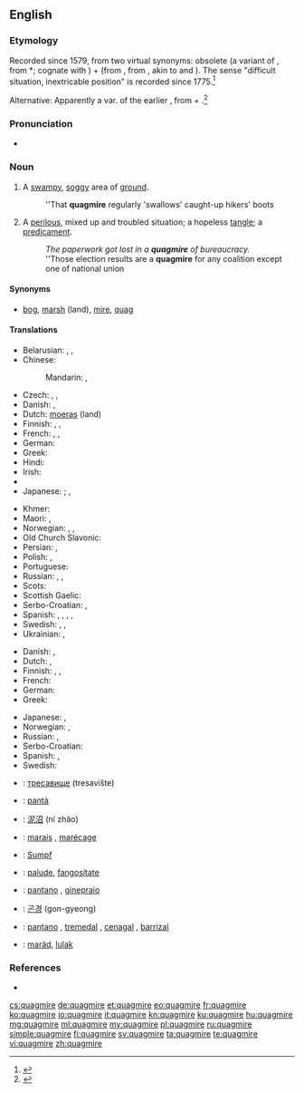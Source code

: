 ==English==
{{wikipedia}}

===Etymology===
Recorded since 1579, from two virtual synonyms: obsolete {{term|quag||bog, marsh|lang=en}} (a variant of {{etyl|enm|en}} {{term|quabbe||a marsh, bog|lang=enm}}, from {{etyl|ang|en}} *{{term||cwabba|shake, tremble like something soft and flabby}}; cognate with {{etyl|nl|-}} {{term|kwab|lang=nl}}) + {{term|mire|lang=en}} (from {{etyl|enm|en}}, from {{etyl|non|en}} {{term|mýrr|lang=non}}, akin to {{etyl|ang|-}} {{term/t|ang|mōs||marsh}} and {{etyl|en|-}} {{term|moss|lang=en}}). The sense "difficult situation, inextricable position" is recorded since 1775.<ref>{{R:Online Etymology Dictionary}}</ref>

Alternative: Apparently a var. of the earlier {{term|quakemire|lang=en}}, from {{term|quake|lang=en}} + {{term|mire|lang=en}}.<ref>{{R:Century 1911}}</ref>

===Pronunciation===
* {{a|UK}} {{IPA|/ˈkwɒɡ.maɪə(ɹ)/}}

===Noun===
{{en-noun}}

# A [[swampy]], [[soggy]] area of [[ground]].
#: ''That '''quagmire''' regularly 'swallows' caught-up hikers' boots
# {{context|figuratively|lang=en}} A [[perilous]], mixed up and troubled situation; a hopeless [[tangle]]; a [[predicament]].
#: ''The paperwork got lost in a '''quagmire''' of bureaucracy.''
#: ''Those election results are a '''quagmire''' for any coalition except one of national union

====Synonyms====
* {{sense|a swampy, soggy area of ground}} [[bog]], [[marsh]] (land), [[mire]], [[quag]]

====Translations====
{{trans-top|swampy, soggy area}}
* Belarusian: {{t|be|балота|n|tr=balóta|sc=Cyrl}}, {{t|be|дрыгва|f|tr=drýhva|sc=Cyrl}}, {{t|be|багна|n|tr=báhna|sc=Cyrl}}
* Chinese:
*: Mandarin: {{t|cmn|沼澤|sc=Hani}}, {{t+|cmn|沼泽|tr=zhǎozé|sc=Hani}}
* Czech: {{t+|cs|bažina|f}}, {{t|cs|močál|m}}, {{t|cs|třasovisko|n}}
* Danish: {{t+|da|sump|c}}, {{t|da|dynd|n}}
* Dutch: [[moeras]] (land) {{g|n}}
* Finnish: {{t+|fi|hete}}, {{t|fi|hetteikkö}}, {{t|fi|jorpakko}}
* French: {{t+|fr|bourbier|m}}, {{t+|fr|marais|m}}, {{t+|fr|marécage|m}}
* German: {{t+|de|Sumpf|m}}
* Greek: {{t+|el|βάλτος|m|tr=váltos}}
* Hindi: {{t|hi|दलदल|sc=Deva}}
* Irish: {{t|ga|bogach|m}}
* {{trreq|it}}
* Japanese: {{qualifier|colloquial}} {{t|ja|ぬかるみ|tr=''nukarumi''}}; {{qualifier|type of a land}} {{t|ja|沼地|tr=''numachi''}}, {{t+|ja|湿地|tr=shicchi}}
{{trans-mid}}
* Khmer: {{t|km|ភក់ជ្រៅ|tr=pʰʊək crɨv|sc=Khmr}}
* Maori: {{t|mi|powharu}}, {{t|mi|wharo}}
* Norwegian: {{t|no|myr|f}}, {{t+|no|sump|n}}, {{t+|no|sump|n}}
* Old Church Slavonic: {{t|cu|блато|n|tr=blato|sc=Cyrl}}
* Persian: {{t+|fa|باتلاق|tr=bâtlâq|sc=fa-Arab}}, {{t+|fa|خلاب|tr=xalâb|sc=fa-Arab}}
* Polish: {{t+|pl|bagno|n}}, {{t|pl|trzęsawisko|n}}
* Portuguese: {{t+|pt|pântano|m}}
* Russian: {{t+|ru|болото|n|tr=bolóto}}, {{t+|ru|топь|f|tr=top'}}, {{t+|ru|трясина|f|tr=trjasína|sc=Cyrl}}
* Scots: {{t|sco|champ}}
* Scottish Gaelic: {{t|gd|boglach|f}}
* Serbo-Croatian: {{t|sh|blato}}, {{t|sh|блато|n}}
* Spanish: {{t|es|pantano|m}}, {{t+|es|ciénaga|f}}, {{t+|es|tremedal|m}}, {{t+|es|cenagal|m}}, {{t|es|barrizal|m}}
* Swedish: {{t+|sv|gungfly}}, {{t+|sv|moras}}, {{t|sv|sumpmark}}
* Ukrainian: {{t|uk|трясовина|f|tr=trjasovýna|sc=Cyrl}}, {{t+|uk|болото|n|tr=bolóto|sc=Cyrl}}
{{trans-bottom}}

{{trans-top|a perilous, mixed up and troubled situation}}
* Danish: {{t|da|dynd|n}}, {{t|da|hængedynd|n}}
* Dutch: {{t+|nl|moeras|n}}, {{t+|nl|drijfzand|n}}
* Finnish: {{t+|fi|sokkelo}}, {{t|fi|syöverit|p}}, {{t|fi|kiipeli}}
* French: {{t+|fr|bourbier|m}}
* German: {{t+|de|Zwickmühle|f}}
* Greek: {{t+|el|τέλμα|n|tr=télma}}
{{trans-mid}}
* Japanese: {{t|ja|苦境|tr=kukyō}}, {{t|ja|窮地|tr=kyūchi}}
* Norwegian: {{t|no|hengemyr|f}}, {{t|no|kvikksand|f}}
* Russian: {{t+|ru|трясина|f|tr=tr'asína}}, {{t+|ru|болото|n|tr=bolóto}}
* Serbo-Croatian: {{t|sh|živi pijesak}}
* Spanish: {{t+|es|dilema|m}}, {{t+|es|apuro|m}}
* Swedish: {{t+|sv|träsk}}
{{trans-bottom}}

{{checktrans-top}}
* {{ttbc|bg}}: [[тресавище]] (tresavište)
* {{ttbc|ca}}: [[pantà]] {{g|m}}
* {{ttbc|cmn}}: [[泥沼]] (ní zhǎo)
* {{ttbc|fr}}: [[marais]] {{g|m}}, [[marécage]] {{g|m}}
* {{ttbc|de}}: [[Sumpf]] {{g|m}}
{{trans-mid}}
* {{ttbc|ia}}: [[palude]], [[fangositate]]
* {{ttbc|it}}: [[pantano]] {{g|m}}, [[ginepraio]] {{g|m}}
* {{ttbc|ko}}: [[곤경]] (gon-gyeong)
* {{ttbc|es}}: [[pantano]] {{g|m}}, [[tremedal]] {{g|m}}, [[cenagal]] {{g|m}}, [[barrizal]] {{g|m}}
* {{ttbc|vo}}: [[maräd]], [[lulak]]
{{trans-bottom}}

===References===
<references/>
* {{R:OneLook}}

[[cs:quagmire]]
[[de:quagmire]]
[[et:quagmire]]
[[eo:quagmire]]
[[fr:quagmire]]
[[ko:quagmire]]
[[io:quagmire]]
[[it:quagmire]]
[[kn:quagmire]]
[[ku:quagmire]]
[[hu:quagmire]]
[[mg:quagmire]]
[[ml:quagmire]]
[[my:quagmire]]
[[pl:quagmire]]
[[ru:quagmire]]
[[simple:quagmire]]
[[fi:quagmire]]
[[sv:quagmire]]
[[ta:quagmire]]
[[te:quagmire]]
[[vi:quagmire]]
[[zh:quagmire]]